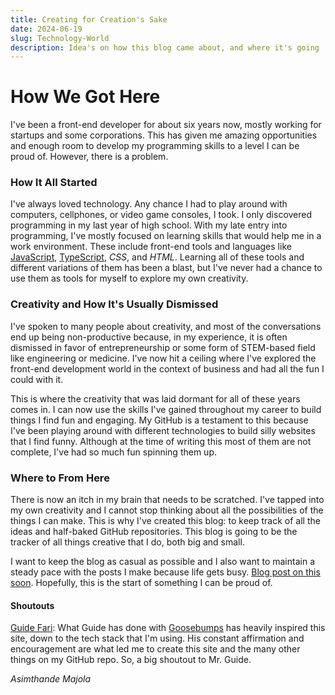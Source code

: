 ```yaml
---
title: Creating for Creation's Sake
date: 2024-06-19
slug: Technology-World
description: Idea's on how this blog came about, and where it's going
---
```


# How We Got Here
I've been a front-end developer for about six years now, mostly working for startups and some corporations.
This has given me amazing opportunities and enough room to develop my programming skills to a level I can be proud of. However, there is a problem.

### How It All Started

I've always loved technology. Any chance I had to play around with computers, cellphones, or video game consoles,
I took. I only discovered programming in my last year of high school. With my late entry into programming, 
I've mostly focused on learning skills that would help me in a work environment.
These include front-end tools and languages like [JavaScript](https://developer.mozilla.org/en-US/docs/Web/JavaScript), 
[TypeScript](https://www.typescriptlang.org/), *CSS*, and *HTML*. Learning all of these tools and different variations of them has been a blast, 
but I've never had a chance to use them as tools for myself to explore my own creativity.

### Creativity and How It's Usually Dismissed

I've spoken to many people about creativity, and most of the conversations end up being non-productive because, 
in my experience, it is often dismissed in favor of entrepreneurship or some form of STEM-based field like engineering or medicine. 
I've now hit a ceiling where I've explored the front-end development world in the context of business and had all the fun I could with it.

This is where the creativity that was laid dormant for all of these years comes in. 
I can now use the skills I've gained throughout my career to build things I find fun and engaging. 
My GitHub is a testament to this because I've been playing around with different technologies to build silly websites that I find funny. 
Although at the time of writing this most of them are not complete, I've had so much fun spinning them up.

### Where to From Here

There is now an itch in my brain that needs to be scratched. 
I've tapped into my own creativity and I cannot stop thinking about all the possibilities of the things I can make. 
This is why I've created this blog: to keep track of all the ideas and half-baked GitHub repositories. 
This blog is going to be the tracker of all things creative that I do, both big and small.

I want to keep the blog as casual as possible and I also want to maintain a steady pace with the posts I make because life gets busy. 
[Blog post on this soon](https://amajola.xyz/blog). Hopefully, this is the start of something I can be proud of.

#### Shoutouts

[Guide Fari](https://www.guidefari.com/): What Guide has done with [Goosebumps](https://www.goosebumps.fm/words) has heavily inspired this site, down to the tech stack that I'm using. 
His constant affirmation and encouragement are what led me to create this site and the many other things on my GitHub repo. So, a big shoutout to Mr. Guide.

*Asimthande Majola*